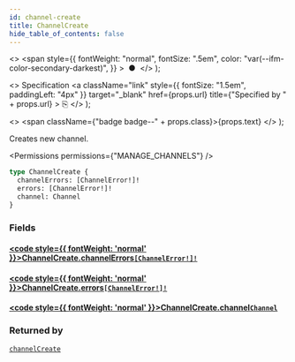 ```yaml
---
id: channel-create
title: ChannelCreate
hide_table_of_contents: false
---
```


  <>
    <span
      style={{
        fontWeight: "normal",
        fontSize: ".5em",
        color: "var(--ifm-color-secondary-darkest)",
      }}
    >
      &nbsp;●&nbsp;
    </span>
  </>
);

  <>
    Specification
    <a
      className="link"
      style={{ fontSize: "1.5em", paddingLeft: "4px" }}
      target="\_blank"
      href={props.url}
      title={"Specified by " + props.url}
    >
      ⎘
    </a>
  </>
);

  <>
    <span className={"badge badge--" + props.class}>{props.text}</span>
  </>
);

Creates new channel.

<Permissions permissions={"MANAGE_CHANNELS"} />

```graphql
type ChannelCreate {
  channelErrors: [ChannelError!]!
  errors: [ChannelError!]!
  channel: Channel
}
```

### Fields

#### [<code style={{ fontWeight: 'normal' }}>ChannelCreate.<b>channelErrors</b></code>](#)<Bullet />[`[ChannelError!]!`](../../../api-reference/channels/objects/channel-error) <Badge class="secondary" text="non-null"/> <Badge class="secondary" text="object"/> <Badge class="secondary" text="channels"/>

>

#### [<code style={{ fontWeight: 'normal' }}>ChannelCreate.<b>errors</b></code>](#)<Bullet />[`[ChannelError!]!`](../../../api-reference/channels/objects/channel-error) <Badge class="secondary" text="non-null"/> <Badge class="secondary" text="object"/> <Badge class="secondary" text="channels"/>

>

#### [<code style={{ fontWeight: 'normal' }}>ChannelCreate.<b>channel</b></code>](#)<Bullet />[`Channel`](../../../api-reference/channels/objects/channel) <Badge class="secondary" text="object"/> <Badge class="secondary" text="channels"/>

>

### Returned by

[`channelCreate`](../../../api-reference/channels/mutations/channel-create) <Badge class="secondary" text="mutation"/>

